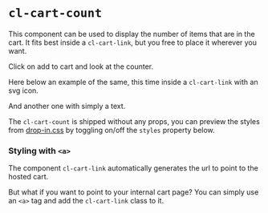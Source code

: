 
<Meta
  title={meta.title}
  argTypes={meta.argTypes}
/>

# `cl-cart-count`

This component can be used to display the number of items that are in the cart. It fits best inside a `cl-cart-link`, but you free to place it wherever you want.

<Canvas withSource="open">
  <Story story={Basic} name="Basic" />
</Canvas>

Click on <cl-add-to-cart class="mx-1 px-2 py-1" code={codes.available}>add to cart</cl-add-to-cart> and look at the counter.

Here below an example of the same, this time inside a `cl-cart-link` with an svg icon.

<Canvas withSource="open">
  <Story story={WithIcon} />
</Canvas>

And another one with simply a text.

<Canvas withSource="open">
  <Story story={WithText} />
</Canvas>

The `cl-cart-count` is shipped without any props, you can preview the styles from [drop-in.css](drop-in.css) by toggling on/off the `styles` property below.

<ArgsTable story='Basic' />

### Styling with `<a>`

The component `cl-cart-link` automatically generates the url to point to the hosted cart.

But what if you want to point to your internal cart page? You can simply use an `<a>` tag and add the `cl-cart-link` class to it.

<Canvas withSource="open">
  <Story story={LinkWithStyle} />
</Canvas>
